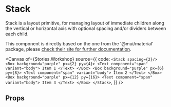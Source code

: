 
<Meta of={Stories} />

# Stack

Stack is a layout primitive, for managing layout of immediate children along the
vertical or horizontal axis with optional spacing and/or dividers between each
child.

This component is directly based on the one from the '@mui/material' package, please
[check their site for further documentation](https://mui.com/material-ui/react-stack/).

<Canvas
  of={Stories.Workshop}
  source={{
    code: `
<Stack spacing={2}/>
  <Box background="purple" px={2} py={4}>
    <Text component="span" variant="body">
      Item 1
    </Text>
  </Box>
  <Box background="purple" px={6} py={8}>
    <Text component="span" variant="body">
      Item 2
    </Text>
  </Box>
  <Box background="purple" px={12} py={16}>
    <Text component="span" variant="body">
      Item 3
    </Text>
  </Box>
</Stack>
    `,
  }}
/>

## Props

<ArgTypes of={Stories} />
